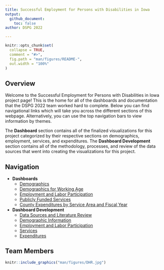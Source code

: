 ```yaml
---
title: Successful Employment for Persons with Disabilities in Iowa
output: 
  github_document:
    toc: false
author: DSPG 2022

---
```


<!-- README.md is generated from README.Rmd. Please edit that file -->

```r
knitr::opts_chunk$set(
  collapse = TRUE,
  comment = "#>",
  fig.path = "man/figures/README-",
  out.width = "100%"
)
```


## Overview

Welcome to the Successful Employment for Persons with Disabilities in Iowa project page! This is the home for all of the dashboards and documentation that the DSPG 2022 team worked hard to complete. Below you can find navigational links which will take you across the different sections of this webpage. Alternatively, you can use the top navigation bars to view information by themes.

The __Dashboard__ section contains all of the finalized visualizations for this project categorized by their respective sections on demographics, employment, services, and expenditures. The __Dashboard Development__ section contains all of the methodology, processes, and review of the data sources that went into creating the visualizations for this project.


## Navigation

- __Dashboards__
    + [Demographics](https://dspg-2022.github.io/DHR-Disabilities/articles/DemographicDashboard.html)
    + [Demographics for Working Age](https://dspg-2022.github.io/DHR-Disabilities/articles/DemographicsWorkingAge.html)
    + [Employment and Labor Participation](https://dspg-2022.github.io/DHR-Disabilities/articles/EmploymentLaborDashboard.html)
    + [Publicly Funded Services](https://dspg-2022.github.io/DHR-Disabilities/articles/ServicesDashboard.html)
    + [County Expenditures by Service Area and Fiscal Year](https://dspg-2022.github.io/DHR-Disabilities/articles/ExpendituresDashboard.html)
- **Dashboard Development**
    + [Data Sources and Literature Review](https://dspg-2022.github.io/DHR-Disabilities/articles/Dashboard_Development/DataLiteratureReview.html)
    + [Demographic Information](https://dspg-2022.github.io/DHR-Disabilities/articles/Dashboard_Development/Demographics.html)
    + [Employment and Labor Participation](https://dspg-2022.github.io/DHR-Disabilities/articles/Dashboard_Development/EmploymentAndLabor.html)
    + [Services](https://dspg-2022.github.io/DHR-Disabilities/articles/Dashboard_Development/Services.html)
    + [Expenditures](https://dspg-2022.github.io/DHR-Disabilities/articles/Dashboard_Development/Expenditures.html)

## Team Members

```r
knitr::include_graphics("man/figures/DHR.jpg")
```
